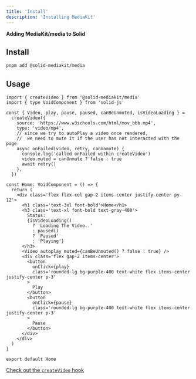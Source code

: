 ```yaml
---
title: 'Install'
description: 'Installing MediaKit'
---
```


**Adding MediaKit/media to Solid**

## Install

```sh
pnpm add @solid-mediakit/media
```

## Usage

```tsx
import { createVideo } from '@solid-mediakit/media'
import { type VoidComponent } from 'solid-js'

const { Video, play, pause, paused, canBeUnmuted, isVideoLoading } =
  createVideo({
    source: 'https://www.w3schools.com/html/mov_bbb.mp4',
    type: 'video/mp4',
    // since we try to autoPlay a video once rendered,
    //  we need to mute it if the user has not interacted with the page
    async onFailed(video, retry, canUnmute) {
      console.log('called onFailed within createVideo')
      video.muted = canUnmute ? false : true
      await retry()
    },
  })

const Home: VoidComponent = () => {
  return (
    <div class='flex flex-col gap-2 items-center justify-center py-12'>
      <h1 class='text-3xl font-bold'>Home</h1>
      <h3 class='text-xl font-bold text-gray-400'>
        Status:
        {isVideoLoading()
          ? 'Loading The Video..'
          : paused()
          ? 'Paused'
          : 'Playing'}
      </h3>
      <Video autoplay muted={canBeUnmuted() ? false : true} />
      <div class='flex gap-2 items-center'>
        <button
          onClick={play}
          class='rounded-lg bg-purple-400 text-white flex items-center justify-center p-3'
        >
          Play
        </button>
        <button
          onClick={pause}
          class='rounded-lg bg-purple-400 text-white flex items-center justify-center p-3'
        >
          Pause
        </button>
      </div>
    </div>
  )
}

export default Home
```

[Check out the `createVideo` hook](/media/createvideo)
